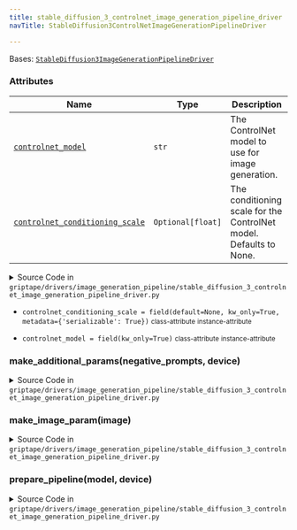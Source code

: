 ```yaml
---
title: stable_diffusion_3_controlnet_image_generation_pipeline_driver
navTitle: StableDiffusion3ControlNetImageGenerationPipelineDriver

---
```


<span id="griptape.drivers.image_generation_pipeline.stable_diffusion_3_controlnet_image_generation_pipeline_driver.StableDiffusion3ControlNetImageGenerationPipelineDriver"></span>

Bases:
 [`StableDiffusion3ImageGenerationPipelineDriver`](stable_diffusion_3.mdx#griptape.drivers.image_generation_pipeline.stable_diffusion_3.StableDiffusion3ImageGenerationPipelineDriver "StableDiffusion3ImageGenerationPipelineDriver (griptape.drivers.image_generation_pipeline.stable_diffusion_3.StableDiffusion3ImageGenerationPipelineDriver)")

### Attributes

| Name                                                                                                                                                                                                                                                                                                                                                                                                                                                                                                                                                                                                                                                                                                                   | Type              | Description                                                             |
| ---------------------------------------------------------------------------------------------------------------------------------------------------------------------------------------------------------------------------------------------------------------------------------------------------------------------------------------------------------------------------------------------------------------------------------------------------------------------------------------------------------------------------------------------------------------------------------------------------------------------------------------------------------------------------------------------------------------------- | ----------------- | ----------------------------------------------------------------------- |
| <a href="stable_diffusion_3_controlnet_image_generation_pipeline_driver.mdx#griptape.drivers.image_generation_pipeline.stable_diffusion_3_controlnet_image_generation_pipeline_driver.StableDiffusion3ControlNetImageGenerationPipelineDriver.controlnet_model" title="controlnet_model = field(kw_only=True)           class-attribute       instance-attribute    (griptape.drivers.image_generation_pipeline.stable_diffusion_3_controlnet_image_generation_pipeline_driver.StableDiffusion3ControlNetImageGenerationPipelineDriver.controlnet_model)"><code class="language-python">controlnet_model</code></a>                                                                                                    | `str`             | The ControlNet model to use for image generation.<br/>                  |
| <a href="stable_diffusion_3_controlnet_image_generation_pipeline_driver.mdx#griptape.drivers.image_generation_pipeline.stable_diffusion_3_controlnet_image_generation_pipeline_driver.StableDiffusion3ControlNetImageGenerationPipelineDriver.controlnet_conditioning_scale" title="controlnet_conditioning_scale = field(default=None, kw_only=True, metadata={'serializable': True})           class-attribute       instance-attribute    (griptape.drivers.image_generation_pipeline.stable_diffusion_3_controlnet_image_generation_pipeline_driver.StableDiffusion3ControlNetImageGenerationPipelineDriver.controlnet_conditioning_scale)"><code class="language-python">controlnet_conditioning_scale</code></a> | `Optional[float]` | The conditioning scale for the ControlNet model. Defaults to None.<br/> |

<details><summary>Source Code in <code>griptape&#47;drivers&#47;image_generation_pipeline&#47;stable_diffusion_3_controlnet_image_generation_pipeline_driver.py</code></summary>

```python
@define
class StableDiffusion3ControlNetImageGenerationPipelineDriver(StableDiffusion3ImageGenerationPipelineDriver):
    """Image generation model driver for Stable Diffusion 3 models with ControlNet.

    For more information, see the HuggingFace documentation for the StableDiffusion3ControlNetPipeline:
        https://huggingface.co/docs/diffusers/en/api/pipelines/controlnet_sd3

    Attributes:
        controlnet_model: The ControlNet model to use for image generation.
        controlnet_conditioning_scale: The conditioning scale for the ControlNet model. Defaults to None.
    """

    controlnet_model: str = field(kw_only=True)
    controlnet_conditioning_scale: Optional[float] = field(default=None, kw_only=True, metadata={"serializable": True})

    def prepare_pipeline(self, model: str, device: Optional[str]) -> Any:
        sd3_controlnet_model = import_optional_dependency("diffusers.models.controlnet_sd3").SD3ControlNetModel
        sd3_controlnet_pipeline = import_optional_dependency(
            "diffusers.pipelines.controlnet_sd3.pipeline_stable_diffusion_3_controlnet"
        ).StableDiffusion3ControlNetPipeline

        pipeline_params = {}
        controlnet_pipeline_params = {}
        if self.torch_dtype is not None:
            pipeline_params["torch_dtype"] = self.torch_dtype
            controlnet_pipeline_params["torch_dtype"] = self.torch_dtype

        if self.drop_t5_encoder:
            pipeline_params["text_encoder_3"] = None
            pipeline_params["tokenizer_3"] = None

        # For both Stable Diffusion and ControlNet, models can be provided either
        # as a path to a local file or as a HuggingFace model repo name.
        # We use the from_single_file method if the model is a local file and the
        # from_pretrained method if the model is a local directory or hosted on HuggingFace.
        if os.path.isfile(self.controlnet_model):
            pipeline_params["controlnet"] = sd3_controlnet_model.from_single_file(
                self.controlnet_model, **controlnet_pipeline_params
            )
        else:
            pipeline_params["controlnet"] = sd3_controlnet_model.from_pretrained(
                self.controlnet_model, **controlnet_pipeline_params
            )

        if os.path.isfile(model):
            pipeline = sd3_controlnet_pipeline.from_single_file(model, **pipeline_params)
        else:
            pipeline = sd3_controlnet_pipeline.from_pretrained(model, **pipeline_params)

        if self.enable_model_cpu_offload:
            pipeline.enable_model_cpu_offload()

        if device is not None:
            pipeline.to(device)

        return pipeline

    def make_image_param(self, image: Optional[Image]) -> Optional[dict[str, Image]]:
        if image is None:
            raise ValueError("Input image is required for ControlNet pipelines.")

        return {"control_image": image}

    def make_additional_params(self, negative_prompts: Optional[list[str]], device: Optional[str]) -> dict[str, Any]:
        additional_params = super().make_additional_params(negative_prompts, device)

        del additional_params["height"]
        del additional_params["width"]

        if self.controlnet_conditioning_scale is not None:
            additional_params["controlnet_conditioning_scale"] = self.controlnet_conditioning_scale

        return additional_params
```

</details>

-   `controlnet_conditioning_scale = field(default=None, kw_only=True, metadata={'serializable': True})` <small>class-attribute</small> <small>instance-attribute</small>  <span id="griptape.drivers.image_generation_pipeline.stable_diffusion_3_controlnet_image_generation_pipeline_driver.StableDiffusion3ControlNetImageGenerationPipelineDriver.controlnet_conditioning_scale"></span> 

-   `controlnet_model = field(kw_only=True)` <small>class-attribute</small> <small>instance-attribute</small>  <span id="griptape.drivers.image_generation_pipeline.stable_diffusion_3_controlnet_image_generation_pipeline_driver.StableDiffusion3ControlNetImageGenerationPipelineDriver.controlnet_model"></span> 

<span id="griptape.drivers.image_generation_pipeline.stable_diffusion_3_controlnet_image_generation_pipeline_driver.StableDiffusion3ControlNetImageGenerationPipelineDriver.make_additional_params"></span>

### make_additional_params(negative_prompts, device)

<details><summary>Source Code in <code>griptape&#47;drivers&#47;image_generation_pipeline&#47;stable_diffusion_3_controlnet_image_generation_pipeline_driver.py</code></summary>

```python
def make_additional_params(self, negative_prompts: Optional[list[str]], device: Optional[str]) -> dict[str, Any]:
    additional_params = super().make_additional_params(negative_prompts, device)

    del additional_params["height"]
    del additional_params["width"]

    if self.controlnet_conditioning_scale is not None:
        additional_params["controlnet_conditioning_scale"] = self.controlnet_conditioning_scale

    return additional_params
```

</details>

<span id="griptape.drivers.image_generation_pipeline.stable_diffusion_3_controlnet_image_generation_pipeline_driver.StableDiffusion3ControlNetImageGenerationPipelineDriver.make_image_param"></span>

### make_image_param(image)

<details><summary>Source Code in <code>griptape&#47;drivers&#47;image_generation_pipeline&#47;stable_diffusion_3_controlnet_image_generation_pipeline_driver.py</code></summary>

```python
def make_image_param(self, image: Optional[Image]) -> Optional[dict[str, Image]]:
    if image is None:
        raise ValueError("Input image is required for ControlNet pipelines.")

    return {"control_image": image}
```

</details>

<span id="griptape.drivers.image_generation_pipeline.stable_diffusion_3_controlnet_image_generation_pipeline_driver.StableDiffusion3ControlNetImageGenerationPipelineDriver.prepare_pipeline"></span>

### prepare_pipeline(model, device)

<details><summary>Source Code in <code>griptape&#47;drivers&#47;image_generation_pipeline&#47;stable_diffusion_3_controlnet_image_generation_pipeline_driver.py</code></summary>

```python
def prepare_pipeline(self, model: str, device: Optional[str]) -> Any:
    sd3_controlnet_model = import_optional_dependency("diffusers.models.controlnet_sd3").SD3ControlNetModel
    sd3_controlnet_pipeline = import_optional_dependency(
        "diffusers.pipelines.controlnet_sd3.pipeline_stable_diffusion_3_controlnet"
    ).StableDiffusion3ControlNetPipeline

    pipeline_params = {}
    controlnet_pipeline_params = {}
    if self.torch_dtype is not None:
        pipeline_params["torch_dtype"] = self.torch_dtype
        controlnet_pipeline_params["torch_dtype"] = self.torch_dtype

    if self.drop_t5_encoder:
        pipeline_params["text_encoder_3"] = None
        pipeline_params["tokenizer_3"] = None

    # For both Stable Diffusion and ControlNet, models can be provided either
    # as a path to a local file or as a HuggingFace model repo name.
    # We use the from_single_file method if the model is a local file and the
    # from_pretrained method if the model is a local directory or hosted on HuggingFace.
    if os.path.isfile(self.controlnet_model):
        pipeline_params["controlnet"] = sd3_controlnet_model.from_single_file(
            self.controlnet_model, **controlnet_pipeline_params
        )
    else:
        pipeline_params["controlnet"] = sd3_controlnet_model.from_pretrained(
            self.controlnet_model, **controlnet_pipeline_params
        )

    if os.path.isfile(model):
        pipeline = sd3_controlnet_pipeline.from_single_file(model, **pipeline_params)
    else:
        pipeline = sd3_controlnet_pipeline.from_pretrained(model, **pipeline_params)

    if self.enable_model_cpu_offload:
        pipeline.enable_model_cpu_offload()

    if device is not None:
        pipeline.to(device)

    return pipeline
```

</details>
